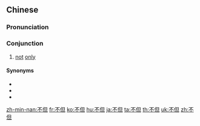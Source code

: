 ==Chinese==
{{zh-forms}}

===Pronunciation===
{{zh-pron
|m=不dàn
|c=bat1 daan6
|ma=zh-búdàn.ogg
|mn=put-tān
|cat=con
}}

===Conjunction===
{{zh-con}}

# {{lb|zh|usually in the form {{zh-l|不但……[[而且]]……}}}} [[not]] [[only]]
#: {{zh-x|他 不但 細心，而且 體貼。|He is '''not only''' meticulous, but also caring.}}

====Synonyms====
* {{zh-l|不單}}
* {{zh-l|不光}}
* {{zh-l|不僅}}

{{zh-cat|Beginning}}

[[zh-min-nan:不但]]
[[fr:不但]]
[[ko:不但]]
[[hu:不但]]
[[ja:不但]]
[[ta:不但]]
[[th:不但]]
[[uk:不但]]
[[zh:不但]]